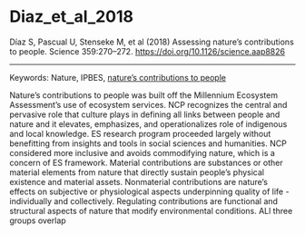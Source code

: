 # Diaz_et_al_2018

Díaz S, Pascual U, Stenseke M, et al (2018) Assessing nature’s contributions to people. Science 359:270–272. <https://doi.org/10.1126/science.aap8826>

---

Keywords: Nature, IPBES, [nature's contributions to people](../topics/NaturesContributionstoPeople.qmd)	  

Nature's contributions to people was built off the Millennium Ecosystem Assessment's use of ecosystem services. NCP recognizes the central and pervasive role that culture plays in defining all links between people and nature and it elevates, emphasizes, and operationalizes role of indigenous and local knowledge. ES research program proceeded largely without benefitting from insights and tools in social sciences and humanities. NCP considered more inclusive and avoids commodifying nature, which is a concern of ES framework. Material contributions are substances or other material elements from nature that directly sustain people's physical existence and material assets. Nonmaterial contributions are nature's effects on subjective or physiological aspects underpinning quality of life - individually and collectively. Regulating contributions are functional and structural aspects of nature that modify environmental conditions. ALl three groups overlap 
